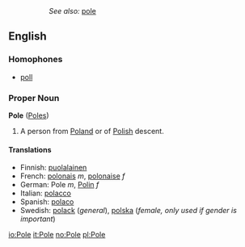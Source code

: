 ::''See also:'' [[pole]]
==English==
=== Homophones ===
* [[poll]]
===Proper Noun===
'''Pole''' ([[Poles]])
#A person from [[Poland]] or of [[Polish]] descent.

====Translations====
*Finnish: [[puolalainen]]
*French: [[polonais]] ''m'', [[polonaise]] ''f''
*German: Pole ''m'', [[Polin]] ''f''
*Italian: [[polacco]]
*Spanish: [[polaco]]
*Swedish: [[polack]] (''general''), [[polska]] (''female, only used if gender is important'')

[[io:Pole]]
[[it:Pole]]
[[no:Pole]]
[[pl:Pole]]